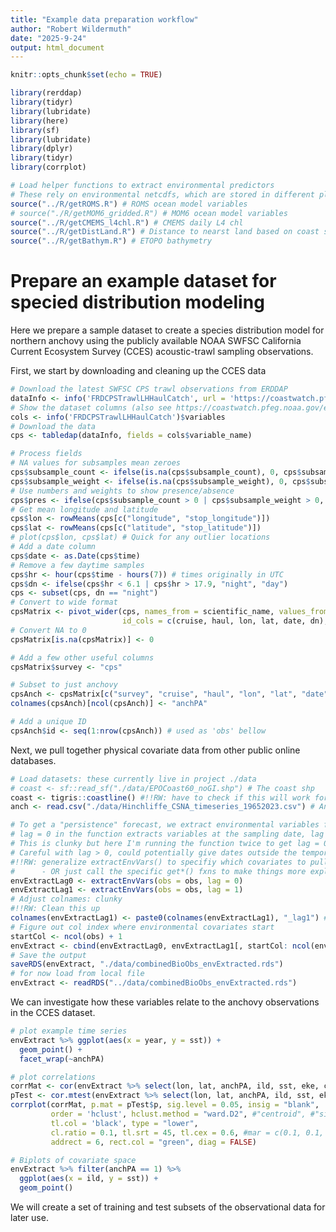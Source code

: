 ```yaml
---
title: "Example data preparation workflow"
author: "Robert Wildermuth"
date: "2025-9-24"
output: html_document
---
```


```r
knitr::opts_chunk$set(echo = TRUE)
```

```r
library(rerddap)
library(tidyr)
library(lubridate)
library(here)
library(sf)
library(lubridate)
library(dplyr)
library(tidyr)
library(corrplot)

# Load helper functions to extract environmental predictors
# These rely on environmental netcdfs, which are stored in different places!
source("../R/getROMS.R") # ROMS ocean model variables
# source("./R/getMOM6_gridded.R") # MOM6 ocean model variables
source("../R/getCMEMS_l4chl.R") # CMEMS daily L4 chl
source("../R/getDistLand.R") # Distance to nearst land based on coast shp
source("../R/getBathym.R") # ETOPO bathymetry
```

# Prepare an example dataset for specied distribution modeling

Here we prepare a sample dataset to create a species distribution model for northern anchovy using the publicly available NOAA SWFSC California Current Ecosystem Survey (CCES) acoustic-trawl sampling observations.

First, we start by downloading and cleaning up the CCES data
```r
# Download the latest SWFSC CPS trawl observations from ERDDAP
dataInfo <- info('FRDCPSTrawlLHHaulCatch', url = 'https://coastwatch.pfeg.noaa.gov/erddap/')
# Show the dataset columns (also see https://coastwatch.pfeg.noaa.gov/erddap/tabledap/FRDCPSTrawlLHHaulCatch.html)
cols <- info('FRDCPSTrawlLHHaulCatch')$variables
# Download the data
cps <- tabledap(dataInfo, fields = cols$variable_name)

# Process fields 
# NA values for subsamples mean zeroes
cps$subsample_count <- ifelse(is.na(cps$subsample_count), 0, cps$subsample_count)
cps$subsample_weight <- ifelse(is.na(cps$subsample_weight), 0, cps$subsample_weight)
# Use numbers and weights to show presence/absence
cps$pres <- ifelse(cps$subsample_count > 0 | cps$subsample_weight > 0, 1, 0)
# Get mean longitude and latitude
cps$lon <- rowMeans(cps[c("longitude", "stop_longitude")])
cps$lat <- rowMeans(cps[c("latitude", "stop_latitude")])
# plot(cps$lon, cps$lat) # Quick for any outlier locations
# Add a date column
cps$date <- as.Date(cps$time)
# Remove a few daytime samples
cps$hr <- hour(cps$time - hours(7)) # times originally in UTC
cps$dn <- ifelse(cps$hr < 6.1 | cps$hr > 17.9, "night", "day")
cps <- subset(cps, dn == "night")
# Convert to wide format
cpsMatrix <- pivot_wider(cps, names_from = scientific_name, values_from = pres, 
                         id_cols = c(cruise, haul, lon, lat, date, dn), values_fill = list(values = 0))
# Convert NA to 0 
cpsMatrix[is.na(cpsMatrix)] <- 0

# Add a few other useful columns
cpsMatrix$survey <- "cps"

# Subset to just anchovy
cpsAnch <- cpsMatrix[c("survey", "cruise", "haul", "lon", "lat", "date", "Engraulis mordax")]
colnames(cpsAnch)[ncol(cpsAnch)] <- "anchPA"

# Add a unique ID
cpsAnch$id <- seq(1:nrow(cpsAnch)) # used as 'obs' bellow
```

Next, we pull together physical covariate data from other public online databases.
```r
# Load datasets: these currently live in project ./data
# coast <- sf::read_sf("./data/EPOCoast60_noGI.shp") # The coast shp
coast <- tigris::coastline() #!!RW: have to check if this will work for demonstration purposes
anch <- read.csv("./data/Hinchliffe_CSNA_timeseries_19652023.csv") # Anchovy SSB from Hincliffe et al. 2025

# To get a "persistence" forecast, we extract environmental variables from the year before the sampling date
# lag = 0 in the function extracts variables at the sampling date, lag = 1 extracts from the year before
# This is clunky but here I'm running the function twice to get lag = 0 and lag = 1, then joining the outputs
# Careful with lag > 0, could potentially give dates outside the temporal range of environmental datasets
#!!RW: generalize extractEnvVars() to specifiy which covariates to pull in
#      - OR just call the specific get*() fxns to make things more explicit
envExtractLag0 <- extractEnvVars(obs = obs, lag = 0)
envExtractLag1 <- extractEnvVars(obs = obs, lag = 1)
# Adjust colnames: clunky
#!!RW: Clean this up
colnames(envExtractLag1) <- paste0(colnames(envExtractLag1), "_lag1") # Adjust with lag number
# Figure out col index where environmental covariates start
startCol <- ncol(obs) + 1
envExtract <- cbind(envExtractLag0, envExtractLag1[, startCol: ncol(envExtractLag1)])
# Save the output
saveRDS(envExtract, "./data/combinedBioObs_envExtracted.rds")
# for now load from local file
envExtract <- readRDS("../data/combinedBioObs_envExtracted.rds")
```

We can investigate how these variables relate to the anchovy observations in the CCES dataset.
```r
# plot example time series
envExtract %>% ggplot(aes(x = year, y = sst)) +
  geom_point() +
  facet_wrap(~anchPA)

# plot correlations
corrMat <- cor(envExtract %>% select(lon, lat, anchPA, ild, sst, eke, chl, bathym, anchssb), use = "pairwise.complete.obs")
pTest <- cor.mtest(envExtract %>% select(lon, lat, anchPA, ild, sst, eke, chl, bathym, anchssb), alternative = "two.sided", method = "pearson")
corrplot(corrMat, p.mat = pTest$p, sig.level = 0.05, insig = "blank",
         order = 'hclust', hclust.method = "ward.D2", #"centroid", #"single", #
         tl.col = 'black', type = "lower",
         cl.ratio = 0.1, tl.srt = 45, tl.cex = 0.6, #mar = c(0.1, 0.1, 0.1, 0.1), 
         addrect = 6, rect.col = "green", diag = FALSE)

# Biplots of covariate space
envExtract %>% filter(anchPA == 1) %>%
  ggplot(aes(x = ild, y = sst)) +
  geom_point()
```

We will create a set of training and test subsets of the observational data for later use.
```r

```
